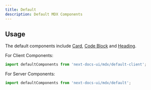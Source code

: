 ```yaml
---
title: Default
description: Default MDX Components
---
```


## Usage

The default components include [Card](/docs/ui/components/card), [Code Block](/docs/ui/components/codeblock) and [Heading](/docs/ui/components/heading).

For Client Components:

```ts
import defaultComponents from 'next-docs-ui/mdx/default-client';
```

For Server Components:

```ts
import defaultComponents from 'next-docs-ui/mdx/default';
```

